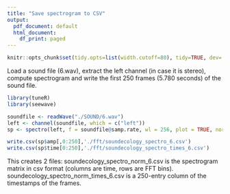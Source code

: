 ```yaml
--- 
title: "Save spectrogram to CSV"
output:
  pdf_document: default
  html_document:
    df_print: paged
---
```


```r
knitr::opts_chunk$set(tidy.opts=list(width.cutoff=80), tidy=TRUE, dev='png')
```

Load a sound file (6.wav), extract the left channel (in case it is stereo), compute spectrogram and write the first 250 frames (5.780 seconds) of the sound file.

```r
library(tuneR)
library(seewave)

soundfile <- readWave("./SOUND/6.wav")
left <- channel(soundfile, which = c("left"))
sp <- spectro(left, f = soundfile@samp.rate, wl = 256, plot = TRUE, norm = TRUE, dB = NULL, scale = FALSE, wn = "hamming")

write.csv(sp$amp[,0:250],'./fft/soundecology_spectro_6.csv')
write.csv(sp$time[0:250],'./fft/soundecology_spectro_times_6.csv')
```

This creates 2 files: soundecology_spectro_norm_6.csv is the spectrogram matrix in csv format (columns are time, rows are FFT bins). soundecology_spectro_norm_times_6.csv is a 250-entry column of the timestamps of the frames.
